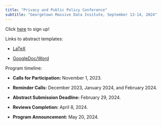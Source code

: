 ```yaml
---
title: "Privacy and Public Policy Conference"
subtitle: "Georgetown Massive Data Insitute, September 13-14, 2024"
---
```


Click [here](https://docs.google.com/forms/d/e/1FAIpQLSe3JWSrB8U0adk_INZ5eQaMaeGV7-P5muDX_LUXKoRp72x89w/viewform) to sign up!

Links to abstract templates:

-   [LaTeX](https://www.overleaf.com/read/kvwpjnsqyybh#a2f234)

-   [GoogleDoc/Word](https://docs.google.com/document/d/1H6g1bBp7C6wcpzU31DsyWPaiTiMM1gNI/edit)

Program timeline:

-   **Calls for Participation:** November 1, 2023.

-   **Reminder Calls:** December 2023, January 2024, and February 2024.

-   **Abstract Submission Deadline:** February 29, 2024.

-   **Reviews Completion:** April 8, 2024.

-   **Program Announcement:** May 20, 2024.
